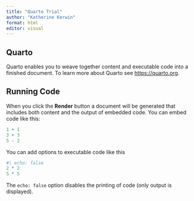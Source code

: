 ```yaml
---
title: "Quarto Trial"
author: "Katherine Kerwin"
format: html
editor: visual
---
```


## Quarto

Quarto enables you to weave together content and executable code into a finished document. To learn more about Quarto see <https://quarto.org>.

## Running Code

When you click the **Render** button a document will be generated that includes both content and the output of embedded code. You can embed code like this:

```r
1 + 1
3 + 3
5 - 2
```

You can add options to executable code like this

```r
#| echo: false
2 * 2
5 * 5 
```

The `echo: false` option disables the printing of code (only output is displayed).

